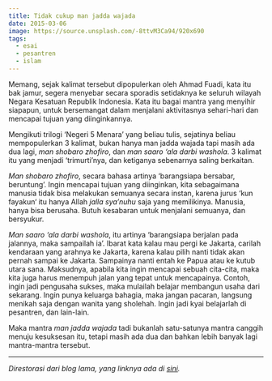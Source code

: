 ```yaml
---
title: Tidak cukup man jadda wajada
date: 2015-03-06
image: https://source.unsplash.com/-8ttvM3Ca94/920x690
tags:
  - esai
  - pesantren
  - islam
---
```


Memang, sejak kalimat tersebut dipopulerkan oleh Ahmad Fuadi, kata itu bak jamur, segera menyebar secara sporadis setidaknya ke seluruh wilayah Negara Kesatuan Republik Indonesia. Kata itu bagai mantra yang menyihir siapapun, untuk bersemangat dalam menjalani aktivitasnya sehari-hari dan mencapai tujuan yang diinginkannya.

Mengikuti trilogi ‘Negeri 5 Menara’ yang beliau tulis, sejatinya beliau mempopulerkan 3 kalimat, bukan hanya man jadda wajada tapi masih ada dua lagi, _man shobaro zhofiro_, dan _man saaro ‘ala darbi washola_. 3 kalimat itu yang menjadi ‘trimurti’nya, dan ketiganya sebenarnya saling berkaitan.

_Man shobaro zhofiro_, secara bahasa artinya ‘barangsiapa bersabar, beruntung’. Ingin mencapai tujuan yang diinginkan, kita sebagaimana manusia tidak bisa melakukan semuanya secara instan, karena jurus ‘kun fayakun‘ itu hanya Allah _jalla sya’nuhu_ saja yang memilikinya. Manusia, hanya bisa berusaha. Butuh kesabaran untuk menjalani semuanya, dan bersyukur.

_Man saaro ‘ala darbi washola_, itu artinya ‘barangsiapa berjalan pada jalannya, maka sampailah ia’. Ibarat kata kalau mau pergi ke Jakarta, carilah kendaraan yang arahnya ke Jakarta, karena kalau pilih nanti tidak akan pernah sampai ke Jakarta. Sampainya nanti entah ke Papua atau ke kutub utara sana. Maksudnya, apabila kita ingin mencapai sebuah cita-cita, maka kita juga harus menempuh jalan yang tepat untuk mencapainya. Contoh, ingin jadi pengusaha sukses, maka mulailah belajar membangun usaha dari sekarang. Ingin punya keluarga bahagia, maka jangan pacaran, langsung menikah saja dengan wanita yang sholehah. Ingin jadi kyai belajarlah di pesantren, dan lain-lain.

Maka mantra _man jadda wajada_ tadi bukanlah satu-satunya mantra canggih menuju kesuksesan itu, tetapi masih ada dua dan bahkan lebih banyak lagi mantra-mantra tersebut.

---

_Direstorasi dari blog lama, yang linknya ada di [sini](https://web.archive.org/web/20150520084953/http://radenpioneer.my.id/blog/2015/03/06/tidak-cukup-man-jadda-wajada/)._
